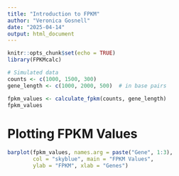 ```yaml
---
title: "Introduction to FPKM"
author: "Veronica Gosnell"
date: "2025-04-14"
output: html_document
---
```


```r
knitr::opts_chunk$set(echo = TRUE)
library(FPKMcalc)

# Simulated data
counts <- c(1000, 1500, 300)
gene_length <- c(1000, 2000, 500)  # in base pairs

fpkm_values <- calculate_fpkm(counts, gene_length)
fpkm_values

```
 

# Plotting FPKM Values

```r
barplot(fpkm_values, names.arg = paste("Gene", 1:3),
        col = "skyblue", main = "FPKM Values",
        ylab = "FPKM", xlab = "Genes")

```



